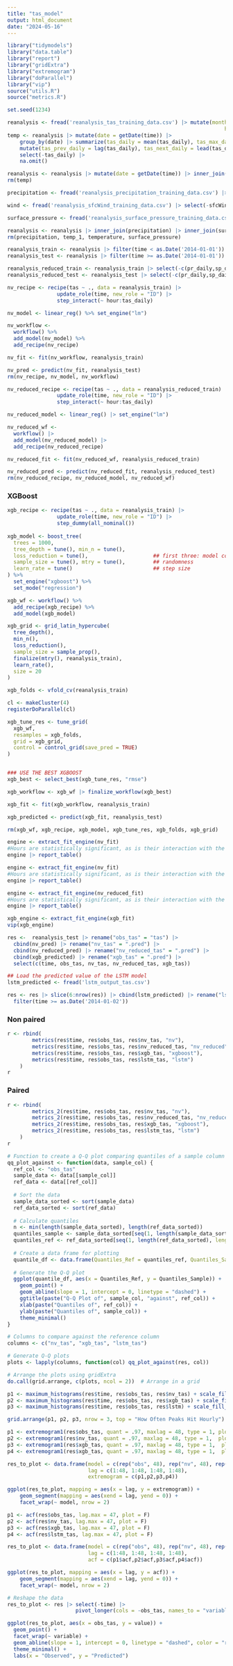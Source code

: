 ```yaml
---
title: "tas_model"
output: html_document
date: "2024-05-16"
---
```


```r
library("tidymodels")
library("data.table")
library("report")
library("gridExtra")
library("extremogram")
library("doParallel")
library("vip")
source("utils.R")
source("metrics.R")

set.seed(1234)
```

```r
reanalysis <- fread('reanalysis_tas_training_data.csv') |> mutate(month = as.factor(getMonth(time)),
                                                                      hour = as.factor(getHour(time)))
temp <- reanalysis |> mutate(date = getDate(time)) |> 
    group_by(date) |> summarize(tas_daily = mean(tas_daily), tas_max_daily = max(tas), tas_min_daily = min(tas)) |> 
    mutate(tas_prev_daily = lag(tas_daily), tas_next_daily = lead(tas_daily)) |>
    select(-tas_daily) |>
    na.omit()

reanalysis <- reanalysis |> mutate(date = getDate(time)) |> inner_join(temp) |> select(-date)
rm(temp)
```

```r
precipitation <- fread('reanalysis_precipitation_training_data.csv') |> select(-pr)

wind <- fread('reanalysis_sfcWind_training_data.csv') |> select(-sfcWind)

surface_pressure <- fread('reanalysis_surface_pressure_training_data.csv') |> select(-sp) |> mutate(sp_daily = sp_daily/100)

reanalysis <- reanalysis |> inner_join(precipitation) |> inner_join(surface_pressure) |> inner_join(wind)
rm(precipitation, temp_1, temperature, surface_pressure)
```

```r
reanalysis_train <- reanalysis |> filter(time < as.Date('2014-01-01'))
reanalysis_test <- reanalysis |> filter(time >= as.Date('2014-01-01'))

reanalysis_reduced_train <- reanalysis_train |> select(-c(pr_daily,sp_daily,sfcWind_daily,tas_max_daily,tas_min_daily))
reanalysis_reduced_test <- reanalysis_test |> select(-c(pr_daily,sp_daily,sfcWind_daily,tas_max_daily,tas_min_daily))
```

```r
nv_recipe <- recipe(tas ~ ., data = reanalysis_train) |>
                update_role(time, new_role = "ID") |>
                step_interact(~ hour:tas_daily)

nv_model <- linear_reg() %>% set_engine("lm")

nv_workflow <- 
  workflow() %>% 
  add_model(nv_model) %>% 
  add_recipe(nv_recipe)

nv_fit <- fit(nv_workflow, reanalysis_train)

nv_pred <- predict(nv_fit, reanalysis_test)
rm(nv_recipe, nv_model, nv_workflow)
```

```r
nv_reduced_recipe <- recipe(tas ~ ., data = reanalysis_reduced_train) |>
                update_role(time, new_role = "ID") |>
                step_interact(~ hour:tas_daily)

nv_reduced_model <- linear_reg() |> set_engine("lm")

nv_reduced_wf <- 
  workflow() |>
  add_model(nv_reduced_model) |>
  add_recipe(nv_reduced_recipe)

nv_reduced_fit <- fit(nv_reduced_wf, reanalysis_reduced_train)

nv_reduced_pred <- predict(nv_reduced_fit, reanalysis_reduced_test)
rm(nv_reduced_recipe, nv_reduced_model, nv_reduced_wf)
```

### XGBoost 
```r
xgb_recipe <- recipe(tas ~ ., data = reanalysis_train) |>
                update_role(time, new_role = "ID") |>
                step_dummy(all_nominal()) 
                
xgb_model <- boost_tree(
  trees = 1000,
  tree_depth = tune(), min_n = tune(),
  loss_reduction = tune(),                     ## first three: model complexity
  sample_size = tune(), mtry = tune(),         ## randomness
  learn_rate = tune()                          ## step size
) %>%
  set_engine("xgboost") %>%
  set_mode("regression")

xgb_wf <- workflow() %>%
  add_recipe(xgb_recipe) %>%
  add_model(xgb_model)

xgb_grid <- grid_latin_hypercube(
  tree_depth(),
  min_n(),
  loss_reduction(),
  sample_size = sample_prop(),
  finalize(mtry(), reanalysis_train),
  learn_rate(),
  size = 20
)

xgb_folds <- vfold_cv(reanalysis_train)

cl <- makeCluster(4)
registerDoParallel(cl)

xgb_tune_res <- tune_grid(
  xgb_wf,
  resamples = xgb_folds,
  grid = xgb_grid,
  control = control_grid(save_pred = TRUE)
)


### USE THE BEST XGBOOST
xgb_best <- select_best(xgb_tune_res, "rmse")

xgb_workflow <- xgb_wf |> finalize_workflow(xgb_best)

xgb_fit <- fit(xgb_workflow, reanalysis_train)

xgb_predicted <- predict(xgb_fit, reanalysis_test)

rm(xgb_wf, xgb_recipe, xgb_model, xgb_tune_res, xgb_folds, xgb_grid)
```

```r
engine <- extract_fit_engine(nv_fit)
#Hours are statistically significant, as is their interaction with the avg_sfcWinderature; months are not. 
engine |> report_table()
```

```r
engine <- extract_fit_engine(nv_fit)
#Hours are statistically significant, as is their interaction with the avg_sfcWinderature; months are not. 
engine |> report_table()
```

```r
engine <- extract_fit_engine(nv_reduced_fit)
#Hours are statistically significant, as is their interaction with the avg_sfcWinderature; months are not. 
engine |> report_table()
```
```r
xgb_engine <- extract_fit_engine(xgb_fit)
vip(xgb_engine)
```

```r
res <-  reanalysis_test |> rename("obs_tas" = "tas") |>
  cbind(nv_pred) |> rename("nv_tas" = ".pred") |>
  cbind(nv_reduced_pred) |> rename("nv_reduced_tas" = ".pred") |>
  cbind(xgb_predicted) |> rename("xgb_tas" = ".pred") |>
  select(c(time, obs_tas, nv_tas, nv_reduced_tas, xgb_tas))
```

```r
## Load the predicted value of the LSTM model
lstm_predicted <- fread('lstm_output_tas.csv') 

res <- res |> slice(6:nrow(res)) |> cbind(lstm_predicted) |> rename("lstm_tas" = "V1")  |> 
  filter(time >= as.Date('2014-01-02'))
```

### Non paired
```r
r <- rbind(
        metrics(res$time, res$obs_tas, res$nv_tas, "nv"),
        metrics(res$time, res$obs_tas, res$nv_reduced_tas, "nv_reduced"),
        metrics(res$time, res$obs_tas, res$xgb_tas, "xgboost"),
        metrics(res$time, res$obs_tas, res$lstm_tas, "lstm")
    )
r
```

### Paired

```r
r <- rbind(
        metrics_2(res$time, res$obs_tas, res$nv_tas, "nv"),
        metrics_2(res$time, res$obs_tas, res$nv_reduced_tas, "nv_reduced"),
        metrics_2(res$time, res$obs_tas, res$xgb_tas, "xgboost"),
        metrics_2(res$time, res$obs_tas, res$lstm_tas, "lstm")
    )
r
```
```r
# Function to create a Q-Q plot comparing quantiles of a sample column against a reference column
qq_plot_against <- function(data, sample_col) {
  ref_col <- "obs_tas"
  sample_data <- data[[sample_col]]
  ref_data <- data[[ref_col]]
  
  # Sort the data
  sample_data_sorted <- sort(sample_data)
  ref_data_sorted <- sort(ref_data)
  
  # Calculate quantiles
  n <- min(length(sample_data_sorted), length(ref_data_sorted))
  quantiles_sample <- sample_data_sorted[seq(1, length(sample_data_sorted), length.out = n)]
  quantiles_ref <- ref_data_sorted[seq(1, length(ref_data_sorted), length.out = n)]
  
  # Create a data frame for plotting
  quantile_df <- data.frame(Quantiles_Ref = quantiles_ref, Quantiles_Sample = quantiles_sample)
  
  # Generate the Q-Q plot
  ggplot(quantile_df, aes(x = Quantiles_Ref, y = Quantiles_Sample)) +
    geom_point() +
    geom_abline(slope = 1, intercept = 0, linetype = "dashed") +
    ggtitle(paste("Q-Q Plot of", sample_col, "against", ref_col)) +
    xlab(paste("Quantiles of", ref_col)) +
    ylab(paste("Quantiles of", sample_col)) +
    theme_minimal()
}

# Columns to compare against the reference column
columns <- c("nv_tas", "xgb_tas", "lstm_tas")

# Generate Q-Q plots
plots <- lapply(columns, function(col) qq_plot_against(res, col))

# Arrange the plots using gridExtra
do.call(grid.arrange, c(plots, ncol = 2))  # Arrange in a grid
```

```r
p1 <- maximum_histograms(res$time, res$obs_tas, res$nv_tas) + scale_fill_discrete(labels = c("nv", "obs"))
p2 <- maximum_histograms(res$time, res$obs_tas, res$xgb_tas) + scale_fill_discrete(labels = c("xgboost", "obs"))
p3 <- maximum_histograms(res$time, res$obs_tas, res$lstm) + scale_fill_discrete(labels = c("lstm", "obs"))

grid.arrange(p1, p2, p3, nrow = 3, top = "How Often Peaks Hit Hourly")
```
```r
p1 <- extremogram1(res$obs_tas, quant = .97, maxlag = 48, type = 1, ploting = 0)
p2 <- extremogram1(res$nv_tas, quant = .97, maxlag = 48, type = 1,  ploting = 0)
p3 <- extremogram1(res$xgb_tas, quant = .97, maxlag = 48, type = 1,  ploting = 0)
p4 <- extremogram1(res$xgb_tas, quant = .97, maxlag = 48, type = 1,  ploting = 0)

res_to_plot <- data.frame(model = c(rep("obs", 48), rep("nv", 48), rep("xgb", 48), rep("lstm", 48)),
                          lag = c(1:48, 1:48, 1:48, 1:48),
                          extremogram = c(p1,p2,p3,p4))

ggplot(res_to_plot, mapping = aes(x = lag, y = extremogram)) +
    geom_segment(mapping = aes(xend = lag, yend = 0)) +
    facet_wrap(~ model, nrow = 2)
```
```r
p1 <- acf(res$obs_tas, lag.max = 47, plot = F)
p2 <- acf(res$nv_tas, lag.max = 47, plot = F)
p3 <- acf(res$xgb_tas, lag.max = 47, plot = F)
p4 <- acf(res$lstm_tas, lag.max = 47, plot = F)

res_to_plot <- data.frame(model = c(rep("obs", 48), rep("nv", 48), rep("xgboost", 48), rep("lstm", 48)),
                          lag = c(1:48, 1:48, 1:48, 1:48),
                          acf = c(p1$acf,p2$acf,p3$acf,p4$acf))

ggplot(res_to_plot, mapping = aes(x = lag, y = acf)) +
    geom_segment(mapping = aes(xend = lag, yend = 0)) +
    facet_wrap(~ model, nrow = 2)
```

```r
# Reshape the data
res_to_plot <- res |> select(-time) |>
                      pivot_longer(cols = -obs_tas, names_to = "variable", values_to = "value")

ggplot(res_to_plot, aes(x = obs_tas, y = value)) +
  geom_point() +
  facet_wrap(~ variable) +
  geom_abline(slope = 1, intercept = 0, linetype = "dashed", color = "red") +
  theme_minimal() +
  labs(x = "Observed", y = "Predicted")
```
